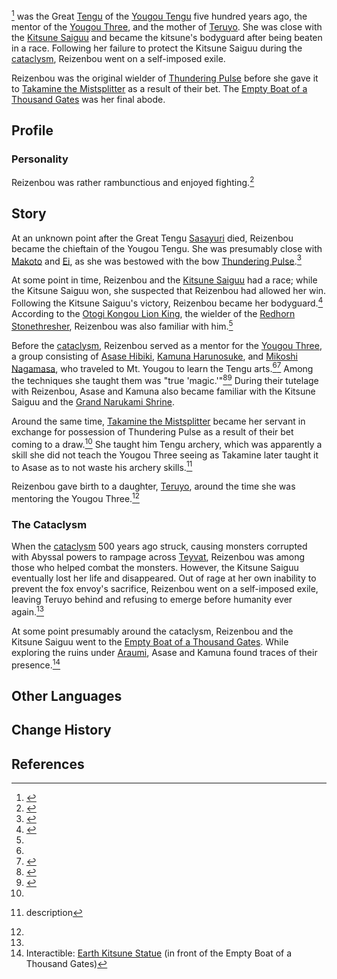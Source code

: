 {{Character Infobox
|type             = Historical
|region           = Inazuma
|affiliation      = Yougou Tengu
|affiliation2     = Tengu
|child            = Teruyo
}}
{{lang|'''Reizenbou'''|ja=霊善坊}}<ref name="Redhorn">{{Ref/Weapon|Redhorn Stonethresher}}</ref> was the Great [[Tengu]] of the [[Yougou Tengu]] five hundred years ago, the mentor of the [[Yougou Three]], and the mother of [[Teruyo]]. She was close with the [[Kitsune Saiguu]] and became the kitsune's bodyguard after being beaten in a race. Following her failure to protect the Kitsune Saiguu during the [[cataclysm]], Reizenbou went on a self-imposed exile.

Reizenbou was the original wielder of [[Thundering Pulse]] before she gave it to [[Takamine the Mistsplitter]] as a result of their bet. The [[Empty Boat of a Thousand Gates]] was her final abode.

==Profile==
===Personality===
Reizenbou was rather rambunctious and enjoyed fighting.<ref name="ShiRem">{{Ref/ArtiSet|Shimenawa's Reminiscence}}</ref>

==Story==
At an unknown point after the Great Tengu [[Sasayuri]] died, Reizenbou became the chieftain of the Yougou Tengu. She was presumably close with [[Makoto]] and [[Ei]], as she was bestowed with the bow [[Thundering Pulse]].<ref name="ThunPulse">{{Ref/Weapon|Thundering Pulse}}</ref>

At some point in time, Reizenbou and the [[Kitsune Saiguu]] had a race; while the Kitsune Saiguu won, she suspected that Reizenbou had allowed her win. Following the Kitsune Saiguu's victory, Reizenbou became her bodyguard.<ref>{{Ref/Weapon|Hakushin Ring}}</ref> According to the [[Otogi King|Otogi Kongou Lion King]], the wielder of the [[Redhorn Stonethresher]], Reizenbou was also familiar with him.<ref name="Redhorn" />

Before the [[cataclysm]], Reizenbou served as a mentor for the [[Yougou Three]], a group consisting of [[Asase Hibiki]], [[Kamuna Harunosuke]], and [[Mikoshi Nagamasa]], who traveled to Mt. Yougou to learn the Tengu arts.<ref name="ShiRem" /><ref>{{Ref/Quest|The Narukami Trail}}</ref> Among the techniques she taught them was "true 'magic.'"<ref>{{Ref/Weapon|Hamayumi|Lore}}</ref><ref>{{Ref/Quest|Eight Locales Over Mountains and Seas (Quest)}}</ref> During their tutelage with Reizenbou, Asase and Kamuna also became familiar with the Kitsune Saiguu and the [[Grand Narukami Shrine]].

Around the same time, [[Takamine the Mistsplitter]] became her servant in exchange for possession of Thundering Pulse as a result of their bet coming to a draw.<ref name="ThunPulse" /> She taught him Tengu archery, which was apparently a skill she did not teach the Yougou Three seeing as Takamine later taught it to Asase as to not waste his archery skills.<ref>{{Ref/Arti|Storm Cage}} description</ref>

Reizenbou gave birth to a daughter, [[Teruyo]], around the time she was mentoring the Yougou Three.<ref name="ShiRem" />

===The Cataclysm===
When the [[cataclysm]] 500 years ago struck, causing monsters corrupted with Abyssal powers to rampage across [[Teyvat]], Reizenbou was among those who helped combat the monsters. However, the Kitsune Saiguu eventually lost her life and disappeared. Out of rage at her own inability to prevent the fox envoy's sacrifice, Reizenbou went on a self-imposed exile, leaving Teruyo behind and refusing to emerge before humanity ever again.<ref name="ShiRem" />

At some point presumably around the cataclysm, Reizenbou and the Kitsune Saiguu went to the [[Empty Boat of a Thousand Gates]]. While exploring the ruins under [[Araumi]], Asase and Kamuna found traces of their presence.<ref>Interactible: [[Earth Kitsune Statue#Araumi|Earth Kitsune Statue]] (in front of the Empty Boat of a Thousand Gates)</ref>

==Other Languages==
{{Other Languages
|default_hidden = 1
|en      = Reizenbou
|zhs     = 灵善坊
|zhs_rm  = Língshànfāng
|zht     = 靈善坊
|zht_rm  = Língshànfāng
|ja      = 霊善坊
|ja_rm   = Reizenbou
|ko      = {{tt|산령|山靈}} {{tt|선방|善坊}}
|ko_rm   = Sanryeong Seonbang
|es      = Reizenbou
|fr      = Reizenbou
|ru      = Рэйдзэмбо
|th      = Reizenbou
|vi      = Reizenbou
|de      = Reizenbou
|id      = Reizenbou
|pt      = Reizenbou
}}

==Change History==
{{Change History|2.0}}

==References==
{{Reflist}}